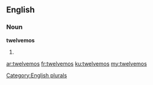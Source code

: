 ==English==

===Noun===
'''twelvemos'''

# {{plural of|[[twelvemo]]}}

[[Category:English plurals]]

[[ar:twelvemos]]
[[fr:twelvemos]]
[[ku:twelvemos]]
[[my:twelvemos]]